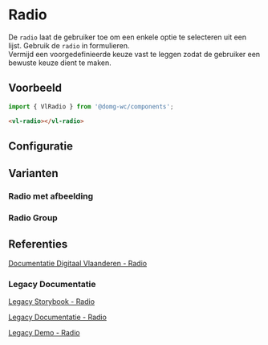 
# Radio

<VluxMetaData id="components-radio" />

De `radio` laat de gebruiker toe om een enkele optie te selecteren uit een lijst. Gebruik de `radio` in formulieren.<br/>
Vermijd een voorgedefinieerde keuze vast te leggen zodat de gebruiker een bewuste keuze dient te maken.


## Voorbeeld

```js
import { VlRadio } from '@domg-wc/components';
```

```html
<vl-radio></vl-radio>
```

<Canvas of={VlRadioStories.RadioDefault} />


## Configuratie

<ArgTypes of={VlRadioStories.RadioDefault} />


## Varianten

### Radio met afbeelding

<Canvas of={VlRadioStories.RadioImage} />

### Radio Group

<Canvas of={VlRadioGroupStories.RadioGroupDefault} />


## Referenties

[Documentatie Digitaal Vlaanderen - Radio](https://overheid.vlaanderen.be/webuniversum/v3/documentation/forms/vl-ui-radio)

### Legacy Documentatie

[Legacy Storybook - Radio](https://webcomponenten.omgeving.vlaanderen.be/storybook/?path=/docs/legacy-vl-radio--default)

[Legacy Documentatie - Radio](https://webcomponenten.omgeving.vlaanderen.be/doc/VlRadio.html)

[Legacy Demo - Radio](https://webcomponenten.omgeving.vlaanderen.be/demo/vl-radio.html)
